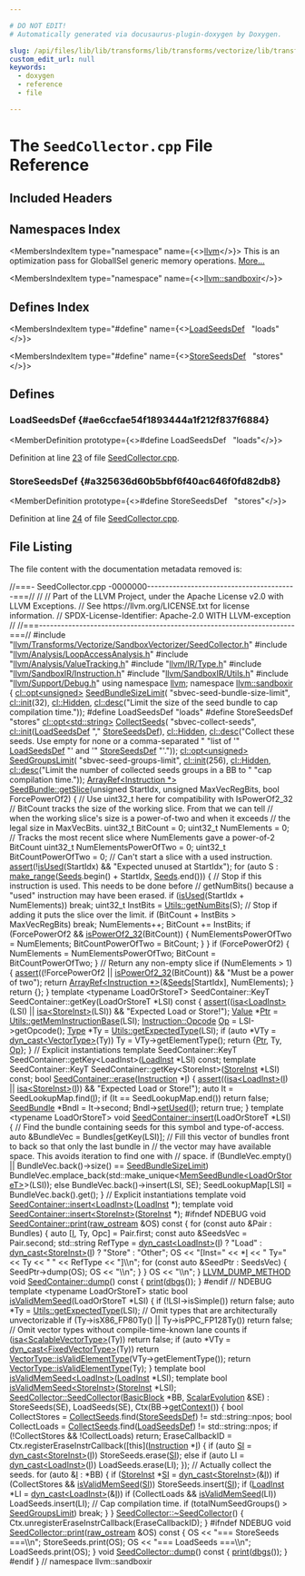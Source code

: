 ```yaml
---

# DO NOT EDIT!
# Automatically generated via docusaurus-plugin-doxygen by Doxygen.

slug: /api/files/lib/lib/transforms/lib/transforms/vectorize/lib/transforms/vectorize/sandboxvectorizer/seedcollector-cpp
custom_edit_url: null
keywords:
  - doxygen
  - reference
  - file

---
```





# The `SeedCollector.cpp` File Reference

<DoxygenPage pluginConfig={pluginConfig}>



## Included Headers

<IncludesList>
<IncludesListItem
  filePath="llvm/Transforms/Vectorize/SandboxVectorizer/SeedCollector.h"
  permalink="/docs/api/files/include/include/llvm/include/llvm/transforms/include/llvm/transforms/vectorize/include/llvm/transforms/vectorize/sandboxvectorizer/seedcollector-h"
  isLocal="true" />
<IncludesListItem
  filePath="llvm/Analysis/LoopAccessAnalysis.h"
  permalink="/docs/api/files/include/include/llvm/include/llvm/analysis/loopaccessanalysis-h"
  isLocal="true" />
<IncludesListItem
  filePath="llvm/Analysis/ValueTracking.h"
  permalink="/docs/api/files/include/include/llvm/include/llvm/analysis/valuetracking-h"
  isLocal="true" />
<IncludesListItem
  filePath="llvm/IR/Type.h"
  permalink="/docs/api/files/include/include/llvm/include/llvm/ir/type-h"
  isLocal="true" />
<IncludesListItem
  filePath="llvm/SandboxIR/Instruction.h"
  permalink="/docs/api/files/include/include/llvm/include/llvm/sandboxir/instruction-h"
  isLocal="true" />
<IncludesListItem
  filePath="llvm/SandboxIR/Utils.h"
  permalink="/docs/api/files/include/include/llvm/include/llvm/sandboxir/utils-h"
  isLocal="true" />
<IncludesListItem
  filePath="llvm/Support/Debug.h"
  permalink="/docs/api/files/include/include/llvm/include/llvm/support/debug-h"
  isLocal="true" />
</IncludesList>

## Namespaces Index

<MembersIndex>

<MembersIndexItem
  type="namespace"
  name={<><a href="/docs/api/namespaces/llvm">llvm</a></>}>
This is an optimization pass for GlobalISel generic memory operations. <a href="/docs/api/namespaces/llvm/#details">More...</a>
</MembersIndexItem>

<MembersIndexItem
  type="namespace"
  name={<><a href="/docs/api/namespaces/llvm/sandboxir">llvm::sandboxir</a></>}>
</MembersIndexItem>

</MembersIndex>

## Defines Index

<MembersIndex>

<MembersIndexItem
  type="#define"
  name={<><a href="#ae6ccfae54f1893444a1f212f837f6884">LoadSeedsDef</a>&nbsp;&nbsp;&nbsp;&quot;loads&quot;</>}>
</MembersIndexItem>

<MembersIndexItem
  type="#define"
  name={<><a href="#a325636d60b5bbf6f40ac646f0fd82db8">StoreSeedsDef</a>&nbsp;&nbsp;&nbsp;&quot;stores&quot;</>}>
</MembersIndexItem>

</MembersIndex>


<SectionDefinition>

## Defines

### LoadSeedsDef {#ae6ccfae54f1893444a1f212f837f6884}

<MemberDefinition
  prototype={<>#define LoadSeedsDef&nbsp;&nbsp;&nbsp;&quot;loads&quot;</>}>

Definition at line <a href="#l00023">23</a> of file <a href="/docs/api/files/lib/lib/transforms/lib/transforms/vectorize/lib/transforms/vectorize/sandboxvectorizer/seedcollector-cpp">SeedCollector.cpp</a>.
</MemberDefinition>

### StoreSeedsDef {#a325636d60b5bbf6f40ac646f0fd82db8}

<MemberDefinition
  prototype={<>#define StoreSeedsDef&nbsp;&nbsp;&nbsp;&quot;stores&quot;</>}>

Definition at line <a href="#l00024">24</a> of file <a href="/docs/api/files/lib/lib/transforms/lib/transforms/vectorize/lib/transforms/vectorize/sandboxvectorizer/seedcollector-cpp">SeedCollector.cpp</a>.
</MemberDefinition>

</SectionDefinition>

## File Listing

The file content with the documentation metadata removed is:

<ProgramListing>

<Link id="l00001" /><CodeLine lineNumber="1"><span class="doxyHighlightComment">//===- SeedCollector.cpp  -0000000-----------------------------------------===//</span></CodeLine>
<Link id="l00002" /><CodeLine lineNumber="2"><span class="doxyHighlightComment">//</span></CodeLine>
<Link id="l00003" /><CodeLine lineNumber="3"><span class="doxyHighlightComment">// Part of the LLVM Project, under the Apache License v2.0 with LLVM Exceptions.</span></CodeLine>
<Link id="l00004" /><CodeLine lineNumber="4"><span class="doxyHighlightComment">// See https://llvm.org/LICENSE.txt for license information.</span></CodeLine>
<Link id="l00005" /><CodeLine lineNumber="5"><span class="doxyHighlightComment">// SPDX-License-Identifier: Apache-2.0 WITH LLVM-exception</span></CodeLine>
<Link id="l00006" /><CodeLine lineNumber="6"><span class="doxyHighlightComment">//</span></CodeLine>
<Link id="l00007" /><CodeLine lineNumber="7"><span class="doxyHighlightComment">//===----------------------------------------------------------------------===//</span></CodeLine>
<Link id="l00008" /><CodeLine lineNumber="8"></CodeLine>
<Link id="l00009" /><CodeLine lineNumber="9"><span class="doxyHighlightPreprocessor">#include &quot;<a href="/docs/api/files/include/include/llvm/include/llvm/transforms/include/llvm/transforms/vectorize/include/llvm/transforms/vectorize/sandboxvectorizer/seedcollector-h">llvm/Transforms/Vectorize/SandboxVectorizer/SeedCollector.h</a>&quot;</span></CodeLine>
<Link id="l00010" /><CodeLine lineNumber="10"><span class="doxyHighlightPreprocessor">#include &quot;<a href="/docs/api/files/include/include/llvm/include/llvm/analysis/loopaccessanalysis-h">llvm/Analysis/LoopAccessAnalysis.h</a>&quot;</span></CodeLine>
<Link id="l00011" /><CodeLine lineNumber="11"><span class="doxyHighlightPreprocessor">#include &quot;<a href="/docs/api/files/include/include/llvm/include/llvm/analysis/valuetracking-h">llvm/Analysis/ValueTracking.h</a>&quot;</span></CodeLine>
<Link id="l00012" /><CodeLine lineNumber="12"><span class="doxyHighlightPreprocessor">#include &quot;<a href="/docs/api/files/include/include/llvm/include/llvm/ir/type-h">llvm/IR/Type.h</a>&quot;</span></CodeLine>
<Link id="l00013" /><CodeLine lineNumber="13"><span class="doxyHighlightPreprocessor">#include &quot;<a href="/docs/api/files/include/include/llvm/include/llvm/sandboxir/instruction-h">llvm/SandboxIR/Instruction.h</a>&quot;</span></CodeLine>
<Link id="l00014" /><CodeLine lineNumber="14"><span class="doxyHighlightPreprocessor">#include &quot;<a href="/docs/api/files/include/include/llvm/include/llvm/sandboxir/utils-h">llvm/SandboxIR/Utils.h</a>&quot;</span></CodeLine>
<Link id="l00015" /><CodeLine lineNumber="15"><span class="doxyHighlightPreprocessor">#include &quot;<a href="/docs/api/files/include/include/llvm/include/llvm/support/debug-h">llvm/Support/Debug.h</a>&quot;</span></CodeLine>
<Link id="l00016" /><CodeLine lineNumber="16"></CodeLine>
<Link id="l00017" /><CodeLine lineNumber="17"><span class="doxyHighlightKeyword">using namespace </span><span class="doxyHighlight"><a href="/docs/api/namespaces/llvm">llvm</a>;</span></CodeLine>
<Link id="l00018" /><CodeLine lineNumber="18"><span class="doxyHighlightKeyword">namespace </span><span class="doxyHighlight"><a href="/docs/api/namespaces/llvm/sandboxir">llvm::sandboxir</a> &#123;</span></CodeLine>
<Link id="l00019" /><CodeLine lineNumber="19"></CodeLine>
<Link id="l00020" /><CodeLine lineNumber="20" lineLink="/docs/api/namespaces/llvm/sandboxir/#ac23be7d931bfabab475eada0768de9ab"><span class="doxyHighlight"><a href="/docs/api/classes/llvm/cl/opt">cl::opt&lt;unsigned&gt;</a> <a href="/docs/api/namespaces/llvm/sandboxir/#ac23be7d931bfabab475eada0768de9ab">SeedBundleSizeLimit</a>(</span></CodeLine>
<Link id="l00021" /><CodeLine lineNumber="21"><span class="doxyHighlight">    </span><span class="doxyHighlightStringLiteral">&quot;sbvec-seed-bundle-size-limit&quot;</span><span class="doxyHighlight">, <a href="/docs/api/namespaces/llvm/cl/#ac12e6a8f3a1b511f0dee2ed6de0ae806">cl::init</a>(32), <a href="/docs/api/namespaces/llvm/cl/#a68075925a54790e71ca790e1d4f21a40a263ac008d8d31f13ce460395fc4cf7e6">cl::Hidden</a>,</span></CodeLine>
<Link id="l00022" /><CodeLine lineNumber="22"><span class="doxyHighlight">    <a href="/docs/api/structs/llvm/cl/desc">cl::desc</a>(</span><span class="doxyHighlightStringLiteral">&quot;Limit the size of the seed bundle to cap compilation time.&quot;</span><span class="doxyHighlight">));</span></CodeLine>
<Link id="l00023" /><CodeLine lineNumber="23" lineLink="#ae6ccfae54f1893444a1f212f837f6884"><span class="doxyHighlightPreprocessor">#define LoadSeedsDef &quot;loads&quot;</span></CodeLine>
<Link id="l00024" /><CodeLine lineNumber="24" lineLink="#a325636d60b5bbf6f40ac646f0fd82db8"><span class="doxyHighlightPreprocessor">#define StoreSeedsDef &quot;stores&quot;</span></CodeLine>
<Link id="l00025" /><CodeLine lineNumber="25" lineLink="/docs/api/namespaces/llvm/sandboxir/#af1b11c35cb962ef32e3423fe567b4495"><span class="doxyHighlight"><a href="/docs/api/classes/llvm/cl/opt">cl::opt&lt;std::string&gt;</a> <a href="/docs/api/namespaces/llvm/sandboxir/#af1b11c35cb962ef32e3423fe567b4495">CollectSeeds</a>(</span></CodeLine>
<Link id="l00026" /><CodeLine lineNumber="26"><span class="doxyHighlight">    </span><span class="doxyHighlightStringLiteral">&quot;sbvec-collect-seeds&quot;</span><span class="doxyHighlight">, <a href="/docs/api/namespaces/llvm/cl/#ac12e6a8f3a1b511f0dee2ed6de0ae806">cl::init</a>(<a href="#ae6ccfae54f1893444a1f212f837f6884">LoadSeedsDef</a> </span><span class="doxyHighlightStringLiteral">&quot;,&quot;</span><span class="doxyHighlight"> <a href="#a325636d60b5bbf6f40ac646f0fd82db8">StoreSeedsDef</a>), <a href="/docs/api/namespaces/llvm/cl/#a68075925a54790e71ca790e1d4f21a40a263ac008d8d31f13ce460395fc4cf7e6">cl::Hidden</a>,</span></CodeLine>
<Link id="l00027" /><CodeLine lineNumber="27"><span class="doxyHighlight">    <a href="/docs/api/structs/llvm/cl/desc">cl::desc</a>(</span><span class="doxyHighlightStringLiteral">&quot;Collect these seeds. Use empty for none or a comma-separated &quot;</span></CodeLine>
<Link id="l00028" /><CodeLine lineNumber="28"><span class="doxyHighlight">             </span><span class="doxyHighlightStringLiteral">&quot;list of &#39;&quot;</span><span class="doxyHighlight"> <a href="#ae6ccfae54f1893444a1f212f837f6884">LoadSeedsDef</a> </span><span class="doxyHighlightStringLiteral">&quot;&#39; and &#39;&quot;</span><span class="doxyHighlight"> <a href="#a325636d60b5bbf6f40ac646f0fd82db8">StoreSeedsDef</a> </span><span class="doxyHighlightStringLiteral">&quot;&#39;.&quot;</span><span class="doxyHighlight">));</span></CodeLine>
<Link id="l00029" /><CodeLine lineNumber="29" lineLink="/docs/api/namespaces/llvm/sandboxir/#a89201844d1c5cc37bbab4c1179f18b9e"><span class="doxyHighlight"><a href="/docs/api/classes/llvm/cl/opt">cl::opt&lt;unsigned&gt;</a> <a href="/docs/api/namespaces/llvm/sandboxir/#a89201844d1c5cc37bbab4c1179f18b9e">SeedGroupsLimit</a>(</span></CodeLine>
<Link id="l00030" /><CodeLine lineNumber="30"><span class="doxyHighlight">    </span><span class="doxyHighlightStringLiteral">&quot;sbvec-seed-groups-limit&quot;</span><span class="doxyHighlight">, <a href="/docs/api/namespaces/llvm/cl/#ac12e6a8f3a1b511f0dee2ed6de0ae806">cl::init</a>(256), <a href="/docs/api/namespaces/llvm/cl/#a68075925a54790e71ca790e1d4f21a40a263ac008d8d31f13ce460395fc4cf7e6">cl::Hidden</a>,</span></CodeLine>
<Link id="l00031" /><CodeLine lineNumber="31"><span class="doxyHighlight">    <a href="/docs/api/structs/llvm/cl/desc">cl::desc</a>(</span><span class="doxyHighlightStringLiteral">&quot;Limit the number of collected seeds groups in a BB to &quot;</span></CodeLine>
<Link id="l00032" /><CodeLine lineNumber="32"><span class="doxyHighlight">             </span><span class="doxyHighlightStringLiteral">&quot;cap compilation time.&quot;</span><span class="doxyHighlight">));</span></CodeLine>
<Link id="l00033" /><CodeLine lineNumber="33"></CodeLine>
<Link id="l00034" /><CodeLine lineNumber="34" lineLink="/docs/api/classes/llvm/sandboxir/seedbundle/#a75a54304c99ee264027c946c229d2ab6"><span class="doxyHighlight"><a href="/docs/api/classes/llvm/arrayref">ArrayRef&lt;Instruction &#42;&gt;</a> <a href="/docs/api/classes/llvm/sandboxir/seedbundle/#a75a54304c99ee264027c946c229d2ab6">SeedBundle::getSlice</a>(</span><span class="doxyHighlightKeywordType">unsigned</span><span class="doxyHighlight"> StartIdx,</span></CodeLine>
<Link id="l00035" /><CodeLine lineNumber="35"><span class="doxyHighlight">                                             </span><span class="doxyHighlightKeywordType">unsigned</span><span class="doxyHighlight"> MaxVecRegBits,</span></CodeLine>
<Link id="l00036" /><CodeLine lineNumber="36"><span class="doxyHighlight">                                             </span><span class="doxyHighlightKeywordType">bool</span><span class="doxyHighlight"> ForcePowerOf2) &#123;</span></CodeLine>
<Link id="l00037" /><CodeLine lineNumber="37"><span class="doxyHighlight">  </span><span class="doxyHighlightComment">// Use uint32&#95;t here for compatibility with IsPowerOf2&#95;32</span></CodeLine>
<Link id="l00038" /><CodeLine lineNumber="38"></CodeLine>
<Link id="l00039" /><CodeLine lineNumber="39"><span class="doxyHighlight">  </span><span class="doxyHighlightComment">// BitCount tracks the size of the working slice. From that we can tell</span></CodeLine>
<Link id="l00040" /><CodeLine lineNumber="40"><span class="doxyHighlight">  </span><span class="doxyHighlightComment">// when the working slice&#39;s size is a power-of-two and when it exceeds</span></CodeLine>
<Link id="l00041" /><CodeLine lineNumber="41"><span class="doxyHighlight">  </span><span class="doxyHighlightComment">// the legal size in MaxVecBits.</span></CodeLine>
<Link id="l00042" /><CodeLine lineNumber="42"><span class="doxyHighlight">  uint32&#95;t BitCount = 0;</span></CodeLine>
<Link id="l00043" /><CodeLine lineNumber="43"><span class="doxyHighlight">  uint32&#95;t NumElements = 0;</span></CodeLine>
<Link id="l00044" /><CodeLine lineNumber="44"><span class="doxyHighlight">  </span><span class="doxyHighlightComment">// Tracks the most recent slice where NumElements gave a power-of-2 BitCount</span></CodeLine>
<Link id="l00045" /><CodeLine lineNumber="45"><span class="doxyHighlight">  uint32&#95;t NumElementsPowerOfTwo = 0;</span></CodeLine>
<Link id="l00046" /><CodeLine lineNumber="46"><span class="doxyHighlight">  uint32&#95;t BitCountPowerOfTwo = 0;</span></CodeLine>
<Link id="l00047" /><CodeLine lineNumber="47"><span class="doxyHighlight">  </span><span class="doxyHighlightComment">// Can&#39;t start a slice with a used instruction.</span></CodeLine>
<Link id="l00048" /><CodeLine lineNumber="48"><span class="doxyHighlight">  <a href="/docs/api/files/lib/lib/target/lib/target/amdgpu/silowercontrolflow-cpp/#a4868c5d81c5ccc98c47aeab6244346a0">assert</a>(!<a href="/docs/api/classes/llvm/sandboxir/seedbundle/#a2fb177e5ac1738fdc4dd1dfc2bf619b2">isUsed</a>(StartIdx) &amp;&amp; </span><span class="doxyHighlightStringLiteral">&quot;Expected unused at StartIdx&quot;</span><span class="doxyHighlight">);</span></CodeLine>
<Link id="l00049" /><CodeLine lineNumber="49"><span class="doxyHighlight">  </span><span class="doxyHighlightKeywordFlow">for</span><span class="doxyHighlight"> (</span><span class="doxyHighlightKeyword">auto</span><span class="doxyHighlight"> S : <a href="/docs/api/namespaces/llvm/#a341215803e83773a3e97860dc291f121">make&#95;range</a>(<a href="/docs/api/classes/llvm/sandboxir/seedbundle/#a5df5d71163f4407f8d995939b4c5993a">Seeds</a>.begin() + StartIdx, <a href="/docs/api/classes/llvm/sandboxir/seedbundle/#a5df5d71163f4407f8d995939b4c5993a">Seeds</a>.end())) &#123;</span></CodeLine>
<Link id="l00050" /><CodeLine lineNumber="50"><span class="doxyHighlight">    </span><span class="doxyHighlightComment">// Stop if this instruction is used. This needs to be done before</span></CodeLine>
<Link id="l00051" /><CodeLine lineNumber="51"><span class="doxyHighlight">    </span><span class="doxyHighlightComment">// getNumBits() because a &quot;used&quot; instruction may have been erased.</span></CodeLine>
<Link id="l00052" /><CodeLine lineNumber="52"><span class="doxyHighlight">    </span><span class="doxyHighlightKeywordFlow">if</span><span class="doxyHighlight"> (<a href="/docs/api/classes/llvm/sandboxir/seedbundle/#a2fb177e5ac1738fdc4dd1dfc2bf619b2">isUsed</a>(StartIdx + NumElements))</span></CodeLine>
<Link id="l00053" /><CodeLine lineNumber="53"><span class="doxyHighlight">      </span><span class="doxyHighlightKeywordFlow">break</span><span class="doxyHighlight">;</span></CodeLine>
<Link id="l00054" /><CodeLine lineNumber="54"><span class="doxyHighlight">    uint32&#95;t InstBits = <a href="/docs/api/classes/llvm/sandboxir/utils/#a880037a6ce1e268642581425f4f44c5f">Utils::getNumBits</a>(S);</span></CodeLine>
<Link id="l00055" /><CodeLine lineNumber="55"><span class="doxyHighlight">    </span><span class="doxyHighlightComment">// Stop if adding it puts the slice over the limit.</span></CodeLine>
<Link id="l00056" /><CodeLine lineNumber="56"><span class="doxyHighlight">    </span><span class="doxyHighlightKeywordFlow">if</span><span class="doxyHighlight"> (BitCount + InstBits &gt; MaxVecRegBits)</span></CodeLine>
<Link id="l00057" /><CodeLine lineNumber="57"><span class="doxyHighlight">      </span><span class="doxyHighlightKeywordFlow">break</span><span class="doxyHighlight">;</span></CodeLine>
<Link id="l00058" /><CodeLine lineNumber="58"><span class="doxyHighlight">    NumElements++;</span></CodeLine>
<Link id="l00059" /><CodeLine lineNumber="59"><span class="doxyHighlight">    BitCount += InstBits;</span></CodeLine>
<Link id="l00060" /><CodeLine lineNumber="60"><span class="doxyHighlight">    </span><span class="doxyHighlightKeywordFlow">if</span><span class="doxyHighlight"> (ForcePowerOf2 &amp;&amp; <a href="/docs/api/namespaces/llvm/#a6dec2b5d3e04b47adf4d918d678e81c9">isPowerOf2&#95;32</a>(BitCount)) &#123;</span></CodeLine>
<Link id="l00061" /><CodeLine lineNumber="61"><span class="doxyHighlight">      NumElementsPowerOfTwo = NumElements;</span></CodeLine>
<Link id="l00062" /><CodeLine lineNumber="62"><span class="doxyHighlight">      BitCountPowerOfTwo = BitCount;</span></CodeLine>
<Link id="l00063" /><CodeLine lineNumber="63"><span class="doxyHighlight">    &#125;</span></CodeLine>
<Link id="l00064" /><CodeLine lineNumber="64"><span class="doxyHighlight">  &#125;</span></CodeLine>
<Link id="l00065" /><CodeLine lineNumber="65"><span class="doxyHighlight">  </span><span class="doxyHighlightKeywordFlow">if</span><span class="doxyHighlight"> (ForcePowerOf2) &#123;</span></CodeLine>
<Link id="l00066" /><CodeLine lineNumber="66"><span class="doxyHighlight">    NumElements = NumElementsPowerOfTwo;</span></CodeLine>
<Link id="l00067" /><CodeLine lineNumber="67"><span class="doxyHighlight">    BitCount = BitCountPowerOfTwo;</span></CodeLine>
<Link id="l00068" /><CodeLine lineNumber="68"><span class="doxyHighlight">  &#125;</span></CodeLine>
<Link id="l00069" /><CodeLine lineNumber="69"></CodeLine>
<Link id="l00070" /><CodeLine lineNumber="70"><span class="doxyHighlight">  </span><span class="doxyHighlightComment">// Return any non-empty slice</span></CodeLine>
<Link id="l00071" /><CodeLine lineNumber="71"><span class="doxyHighlight">  </span><span class="doxyHighlightKeywordFlow">if</span><span class="doxyHighlight"> (NumElements &gt; 1) &#123;</span></CodeLine>
<Link id="l00072" /><CodeLine lineNumber="72"><span class="doxyHighlight">    <a href="/docs/api/files/lib/lib/target/lib/target/amdgpu/silowercontrolflow-cpp/#a4868c5d81c5ccc98c47aeab6244346a0">assert</a>((!ForcePowerOf2 || <a href="/docs/api/namespaces/llvm/#a6dec2b5d3e04b47adf4d918d678e81c9">isPowerOf2&#95;32</a>(BitCount)) &amp;&amp;</span></CodeLine>
<Link id="l00073" /><CodeLine lineNumber="73"><span class="doxyHighlight">           </span><span class="doxyHighlightStringLiteral">&quot;Must be a power of two&quot;</span><span class="doxyHighlight">);</span></CodeLine>
<Link id="l00074" /><CodeLine lineNumber="74"><span class="doxyHighlight">    </span><span class="doxyHighlightKeywordFlow">return</span><span class="doxyHighlight"> <a href="/docs/api/classes/llvm/arrayref">ArrayRef&lt;Instruction &#42;&gt;</a>(&amp;<a href="/docs/api/classes/llvm/sandboxir/seedbundle/#a5df5d71163f4407f8d995939b4c5993a">Seeds</a>&#91;StartIdx&#93;, NumElements);</span></CodeLine>
<Link id="l00075" /><CodeLine lineNumber="75"><span class="doxyHighlight">  &#125;</span></CodeLine>
<Link id="l00076" /><CodeLine lineNumber="76"><span class="doxyHighlight">  </span><span class="doxyHighlightKeywordFlow">return</span><span class="doxyHighlight"> &#123;&#125;;</span></CodeLine>
<Link id="l00077" /><CodeLine lineNumber="77"><span class="doxyHighlight">&#125;</span></CodeLine>
<Link id="l00078" /><CodeLine lineNumber="78"></CodeLine>
<Link id="l00079" /><CodeLine lineNumber="79"><span class="doxyHighlightKeyword">template</span><span class="doxyHighlight"> &lt;</span><span class="doxyHighlightKeyword">typename</span><span class="doxyHighlight"> LoadOrStoreT&gt;</span></CodeLine>
<Link id="l00080" /><CodeLine lineNumber="80"><span class="doxyHighlight">SeedContainer::KeyT SeedContainer::getKey(LoadOrStoreT &#42;LSI)</span><span class="doxyHighlightKeyword"> const </span><span class="doxyHighlight">&#123;</span></CodeLine>
<Link id="l00081" /><CodeLine lineNumber="81"><span class="doxyHighlight">  <a href="/docs/api/files/lib/lib/target/lib/target/amdgpu/silowercontrolflow-cpp/#a4868c5d81c5ccc98c47aeab6244346a0">assert</a>((<a href="/docs/api/namespaces/llvm/#a92ca992e52dddc420f4b069cae06dfbe">isa&lt;LoadInst&gt;</a>(LSI) || <a href="/docs/api/namespaces/llvm/#a92ca992e52dddc420f4b069cae06dfbe">isa&lt;StoreInst&gt;</a>(LSI)) &amp;&amp;</span></CodeLine>
<Link id="l00082" /><CodeLine lineNumber="82"><span class="doxyHighlight">         </span><span class="doxyHighlightStringLiteral">&quot;Expected Load or Store!&quot;</span><span class="doxyHighlight">);</span></CodeLine>
<Link id="l00083" /><CodeLine lineNumber="83"><span class="doxyHighlight">  <a href="/docs/api/classes/llvm/sandboxir/value">Value</a> &#42;<a href="/docs/api/files/lib/lib/analysis/targetlibraryinfo-cpp/#aca185e6d0e9f423dbb24440206454872a11dbf501abf829b3ab7049c2d3a8a053">Ptr</a> = <a href="/docs/api/classes/llvm/sandboxir/utils/#ab0185a31c3cb2e873b3cf08093d18537">Utils::getMemInstructionBase</a>(LSI);</span></CodeLine>
<Link id="l00084" /><CodeLine lineNumber="84"><span class="doxyHighlight">  <a href="/docs/api/classes/llvm/sandboxir/instruction/#a4aff4a9ea3e30199d52d1d7d87321011">Instruction::Opcode</a> <a href="/docs/api/namespaces/llvm/#ab471937b9a227e70c7fe8bd9604014d6">Op</a> = LSI-&gt;getOpcode();</span></CodeLine>
<Link id="l00085" /><CodeLine lineNumber="85"><span class="doxyHighlight">  <a href="/docs/api/classes/llvm/sandboxir/type">Type</a> &#42;Ty = <a href="/docs/api/classes/llvm/sandboxir/utils/#a94ed4ff75262c5c7bf6107a1cb09d583">Utils::getExpectedType</a>(LSI);</span></CodeLine>
<Link id="l00086" /><CodeLine lineNumber="86"><span class="doxyHighlight">  </span><span class="doxyHighlightKeywordFlow">if</span><span class="doxyHighlight"> (</span><span class="doxyHighlightKeyword">auto</span><span class="doxyHighlight"> &#42;VTy = <a href="/docs/api/namespaces/llvm/#a22eeee01734061ac1b31ccd994c49eef">dyn&#95;cast&lt;VectorType&gt;</a>(Ty))</span></CodeLine>
<Link id="l00087" /><CodeLine lineNumber="87"><span class="doxyHighlight">    Ty = VTy-&gt;getElementType();</span></CodeLine>
<Link id="l00088" /><CodeLine lineNumber="88"><span class="doxyHighlight">  </span><span class="doxyHighlightKeywordFlow">return</span><span class="doxyHighlight"> &#123;<a href="/docs/api/files/lib/lib/analysis/targetlibraryinfo-cpp/#aca185e6d0e9f423dbb24440206454872a11dbf501abf829b3ab7049c2d3a8a053">Ptr</a>, Ty, <a href="/docs/api/namespaces/llvm/#ab471937b9a227e70c7fe8bd9604014d6">Op</a>&#125;;</span></CodeLine>
<Link id="l00089" /><CodeLine lineNumber="89"><span class="doxyHighlight">&#125;</span></CodeLine>
<Link id="l00090" /><CodeLine lineNumber="90"></CodeLine>
<Link id="l00091" /><CodeLine lineNumber="91"><span class="doxyHighlightComment">// Explicit instantiations</span></CodeLine>
<Link id="l00092" /><CodeLine lineNumber="92"><span class="doxyHighlightKeyword">template</span><span class="doxyHighlight"> SeedContainer::KeyT</span></CodeLine>
<Link id="l00093" /><CodeLine lineNumber="93"><span class="doxyHighlight">SeedContainer::getKey&lt;LoadInst&gt;(<a href="/docs/api/classes/llvm/loadinst">LoadInst</a> &#42;LSI) </span><span class="doxyHighlightKeyword">const</span><span class="doxyHighlight">;</span></CodeLine>
<Link id="l00094" /><CodeLine lineNumber="94"><span class="doxyHighlightKeyword">template</span><span class="doxyHighlight"> SeedContainer::KeyT</span></CodeLine>
<Link id="l00095" /><CodeLine lineNumber="95"><span class="doxyHighlight">SeedContainer::getKey&lt;StoreInst&gt;(<a href="/docs/api/classes/llvm/storeinst">StoreInst</a> &#42;LSI) </span><span class="doxyHighlightKeyword">const</span><span class="doxyHighlight">;</span></CodeLine>
<Link id="l00096" /><CodeLine lineNumber="96"></CodeLine>
<Link id="l00097" /><CodeLine lineNumber="97" lineLink="/docs/api/classes/llvm/sandboxir/seedcontainer/#af9677e9c84bd51005de775c187f17c3c"><span class="doxyHighlightKeywordType">bool</span><span class="doxyHighlight"> <a href="/docs/api/classes/llvm/sandboxir/seedcontainer/#af9677e9c84bd51005de775c187f17c3c">SeedContainer::erase</a>(<a href="/docs/api/classes/llvm/sandboxir/instruction">Instruction</a> &#42;<a href="/docs/api/files/lib/lib/support/md5-cpp/#ac0eafdc9ee161b71e7af98af736952fd">I</a>) &#123;</span></CodeLine>
<Link id="l00098" /><CodeLine lineNumber="98"><span class="doxyHighlight">  <a href="/docs/api/files/lib/lib/target/lib/target/amdgpu/silowercontrolflow-cpp/#a4868c5d81c5ccc98c47aeab6244346a0">assert</a>((<a href="/docs/api/namespaces/llvm/#a92ca992e52dddc420f4b069cae06dfbe">isa&lt;LoadInst&gt;</a>(<a href="/docs/api/files/lib/lib/support/md5-cpp/#ac0eafdc9ee161b71e7af98af736952fd">I</a>) || <a href="/docs/api/namespaces/llvm/#a92ca992e52dddc420f4b069cae06dfbe">isa&lt;StoreInst&gt;</a>(<a href="/docs/api/files/lib/lib/support/md5-cpp/#ac0eafdc9ee161b71e7af98af736952fd">I</a>)) &amp;&amp; </span><span class="doxyHighlightStringLiteral">&quot;Expected Load or Store!&quot;</span><span class="doxyHighlight">);</span></CodeLine>
<Link id="l00099" /><CodeLine lineNumber="99"><span class="doxyHighlight">  </span><span class="doxyHighlightKeyword">auto</span><span class="doxyHighlight"> It = SeedLookupMap.find(<a href="/docs/api/files/lib/lib/support/md5-cpp/#ac0eafdc9ee161b71e7af98af736952fd">I</a>);</span></CodeLine>
<Link id="l00100" /><CodeLine lineNumber="100"><span class="doxyHighlight">  </span><span class="doxyHighlightKeywordFlow">if</span><span class="doxyHighlight"> (It == SeedLookupMap.end())</span></CodeLine>
<Link id="l00101" /><CodeLine lineNumber="101"><span class="doxyHighlight">    </span><span class="doxyHighlightKeywordFlow">return</span><span class="doxyHighlight"> </span><span class="doxyHighlightKeyword">false</span><span class="doxyHighlight">;</span></CodeLine>
<Link id="l00102" /><CodeLine lineNumber="102"><span class="doxyHighlight">  <a href="/docs/api/classes/llvm/sandboxir/seedbundle">SeedBundle</a> &#42;Bndl = It-&gt;second;</span></CodeLine>
<Link id="l00103" /><CodeLine lineNumber="103"><span class="doxyHighlight">  Bndl-&gt;<a href="/docs/api/classes/llvm/sandboxir/seedbundle/#a9823456565f3d5c54902857ef08eb379">setUsed</a>(<a href="/docs/api/files/lib/lib/support/md5-cpp/#ac0eafdc9ee161b71e7af98af736952fd">I</a>);</span></CodeLine>
<Link id="l00104" /><CodeLine lineNumber="104"><span class="doxyHighlight">  </span><span class="doxyHighlightKeywordFlow">return</span><span class="doxyHighlight"> </span><span class="doxyHighlightKeyword">true</span><span class="doxyHighlight">;</span></CodeLine>
<Link id="l00105" /><CodeLine lineNumber="105"><span class="doxyHighlight">&#125;</span></CodeLine>
<Link id="l00106" /><CodeLine lineNumber="106"></CodeLine>
<Link id="l00107" /><CodeLine lineNumber="107" lineLink="/docs/api/classes/llvm/sandboxir/seedcontainer/#a0fd98b81b936d0728f877a1ed091a536"><span class="doxyHighlightKeyword">template</span><span class="doxyHighlight"> &lt;</span><span class="doxyHighlightKeyword">typename</span><span class="doxyHighlight"> LoadOrStoreT&gt; </span><span class="doxyHighlightKeywordType">void</span><span class="doxyHighlight"> <a href="/docs/api/classes/llvm/sandboxir/seedcontainer/#a0fd98b81b936d0728f877a1ed091a536">SeedContainer::insert</a>(LoadOrStoreT &#42;LSI) &#123;</span></CodeLine>
<Link id="l00108" /><CodeLine lineNumber="108"><span class="doxyHighlight">  </span><span class="doxyHighlightComment">// Find the bundle containing seeds for this symbol and type-of-access.</span></CodeLine>
<Link id="l00109" /><CodeLine lineNumber="109"><span class="doxyHighlight">  </span><span class="doxyHighlightKeyword">auto</span><span class="doxyHighlight"> &amp;BundleVec = Bundles&#91;getKey(LSI)&#93;;</span></CodeLine>
<Link id="l00110" /><CodeLine lineNumber="110"><span class="doxyHighlight">  </span><span class="doxyHighlightComment">// Fill this vector of bundles front to back so that only the last bundle in</span></CodeLine>
<Link id="l00111" /><CodeLine lineNumber="111"><span class="doxyHighlight">  </span><span class="doxyHighlightComment">// the vector may have available space. This avoids iteration to find one with</span></CodeLine>
<Link id="l00112" /><CodeLine lineNumber="112"><span class="doxyHighlight">  </span><span class="doxyHighlightComment">// space.</span></CodeLine>
<Link id="l00113" /><CodeLine lineNumber="113"><span class="doxyHighlight">  </span><span class="doxyHighlightKeywordFlow">if</span><span class="doxyHighlight"> (BundleVec.empty() || BundleVec.back()-&gt;size() == <a href="/docs/api/namespaces/llvm/sandboxir/#ac23be7d931bfabab475eada0768de9ab">SeedBundleSizeLimit</a>)</span></CodeLine>
<Link id="l00114" /><CodeLine lineNumber="114"><span class="doxyHighlight">    BundleVec.emplace&#95;back(std::make&#95;unique&lt;<a href="/docs/api/classes/llvm/sandboxir/memseedbundle">MemSeedBundle&lt;LoadOrStoreT&gt;</a>&gt;(LSI));</span></CodeLine>
<Link id="l00115" /><CodeLine lineNumber="115"><span class="doxyHighlight">  </span><span class="doxyHighlightKeywordFlow">else</span></CodeLine>
<Link id="l00116" /><CodeLine lineNumber="116"><span class="doxyHighlight">    BundleVec.back()-&gt;insert(LSI, SE);</span></CodeLine>
<Link id="l00117" /><CodeLine lineNumber="117"></CodeLine>
<Link id="l00118" /><CodeLine lineNumber="118"><span class="doxyHighlight">  SeedLookupMap&#91;LSI&#93; = BundleVec.back().get();</span></CodeLine>
<Link id="l00119" /><CodeLine lineNumber="119"><span class="doxyHighlight">&#125;</span></CodeLine>
<Link id="l00120" /><CodeLine lineNumber="120"></CodeLine>
<Link id="l00121" /><CodeLine lineNumber="121"><span class="doxyHighlightComment">// Explicit instantiations</span></CodeLine>
<Link id="l00122" /><CodeLine lineNumber="122"><span class="doxyHighlightKeyword">template</span><span class="doxyHighlight"> </span><span class="doxyHighlightKeywordType">void</span><span class="doxyHighlight"> <a href="/docs/api/classes/llvm/sandboxir/seedcontainer/#a0fd98b81b936d0728f877a1ed091a536">SeedContainer::insert&lt;LoadInst&gt;</a>(<a href="/docs/api/classes/llvm/sandboxir/loadinst">LoadInst</a> &#42;);</span></CodeLine>
<Link id="l00123" /><CodeLine lineNumber="123"><span class="doxyHighlightKeyword">template</span><span class="doxyHighlight"> </span><span class="doxyHighlightKeywordType">void</span><span class="doxyHighlight"> <a href="/docs/api/classes/llvm/sandboxir/seedcontainer/#a0fd98b81b936d0728f877a1ed091a536">SeedContainer::insert&lt;StoreInst&gt;</a>(<a href="/docs/api/classes/llvm/sandboxir/storeinst">StoreInst</a> &#42;);</span></CodeLine>
<Link id="l00124" /><CodeLine lineNumber="124"></CodeLine>
<Link id="l00125" /><CodeLine lineNumber="125"><span class="doxyHighlightPreprocessor">#ifndef NDEBUG</span></CodeLine>
<Link id="l00126" /><CodeLine lineNumber="126" lineLink="/docs/api/classes/llvm/sandboxir/seedcontainer/#a00699075b33420604fcc1729fe3dfd77"><span class="doxyHighlightKeywordType">void</span><span class="doxyHighlight"> <a href="/docs/api/classes/llvm/sandboxir/seedcontainer/#a00699075b33420604fcc1729fe3dfd77">SeedContainer::print</a>(<a href="/docs/api/classes/llvm/raw-ostream">raw&#95;ostream</a> &amp;OS)</span><span class="doxyHighlightKeyword"> const </span><span class="doxyHighlight">&#123;</span></CodeLine>
<Link id="l00127" /><CodeLine lineNumber="127"><span class="doxyHighlight">  </span><span class="doxyHighlightKeywordFlow">for</span><span class="doxyHighlight"> (</span><span class="doxyHighlightKeyword">const</span><span class="doxyHighlight"> </span><span class="doxyHighlightKeyword">auto</span><span class="doxyHighlight"> &amp;Pair : Bundles) &#123;</span></CodeLine>
<Link id="l00128" /><CodeLine lineNumber="128"><span class="doxyHighlight">    </span><span class="doxyHighlightKeyword">auto</span><span class="doxyHighlight"> &#91;<a href="/docs/api/files/lib/lib/support/md5-cpp/#ac0eafdc9ee161b71e7af98af736952fd">I</a>, Ty, Opc&#93; = Pair.first;</span></CodeLine>
<Link id="l00129" /><CodeLine lineNumber="129"><span class="doxyHighlight">    </span><span class="doxyHighlightKeyword">const</span><span class="doxyHighlight"> </span><span class="doxyHighlightKeyword">auto</span><span class="doxyHighlight"> &amp;SeedsVec = Pair.second;</span></CodeLine>
<Link id="l00130" /><CodeLine lineNumber="130"><span class="doxyHighlight">    std::string RefType = <a href="/docs/api/namespaces/llvm/#a22eeee01734061ac1b31ccd994c49eef">dyn&#95;cast&lt;LoadInst&gt;</a>(<a href="/docs/api/files/lib/lib/support/md5-cpp/#ac0eafdc9ee161b71e7af98af736952fd">I</a>)    ? </span><span class="doxyHighlightStringLiteral">&quot;Load&quot;</span></CodeLine>
<Link id="l00131" /><CodeLine lineNumber="131"><span class="doxyHighlight">                          : <a href="/docs/api/namespaces/llvm/#a22eeee01734061ac1b31ccd994c49eef">dyn&#95;cast&lt;StoreInst&gt;</a>(<a href="/docs/api/files/lib/lib/support/md5-cpp/#ac0eafdc9ee161b71e7af98af736952fd">I</a>) ? </span><span class="doxyHighlightStringLiteral">&quot;Store&quot;</span></CodeLine>
<Link id="l00132" /><CodeLine lineNumber="132"><span class="doxyHighlight">                                                   : </span><span class="doxyHighlightStringLiteral">&quot;Other&quot;</span><span class="doxyHighlight">;</span></CodeLine>
<Link id="l00133" /><CodeLine lineNumber="133"><span class="doxyHighlight">    OS &lt;&lt; </span><span class="doxyHighlightStringLiteral">&quot;&#91;Inst=&quot;</span><span class="doxyHighlight"> &lt;&lt; &#42;<a href="/docs/api/files/lib/lib/support/md5-cpp/#ac0eafdc9ee161b71e7af98af736952fd">I</a> &lt;&lt; </span><span class="doxyHighlightStringLiteral">&quot; Ty=&quot;</span><span class="doxyHighlight"> &lt;&lt; Ty &lt;&lt; </span><span class="doxyHighlightStringLiteral">&quot; &quot;</span><span class="doxyHighlight"> &lt;&lt; RefType &lt;&lt; </span><span class="doxyHighlightStringLiteral">&quot;&#93;\\n&quot;</span><span class="doxyHighlight">;</span></CodeLine>
<Link id="l00134" /><CodeLine lineNumber="134"><span class="doxyHighlight">    </span><span class="doxyHighlightKeywordFlow">for</span><span class="doxyHighlight"> (</span><span class="doxyHighlightKeyword">const</span><span class="doxyHighlight"> </span><span class="doxyHighlightKeyword">auto</span><span class="doxyHighlight"> &amp;SeedPtr : SeedsVec) &#123;</span></CodeLine>
<Link id="l00135" /><CodeLine lineNumber="135"><span class="doxyHighlight">      SeedPtr-&gt;dump(OS);</span></CodeLine>
<Link id="l00136" /><CodeLine lineNumber="136"><span class="doxyHighlight">      OS &lt;&lt; </span><span class="doxyHighlightStringLiteral">&quot;\\n&quot;</span><span class="doxyHighlight">;</span></CodeLine>
<Link id="l00137" /><CodeLine lineNumber="137"><span class="doxyHighlight">    &#125;</span></CodeLine>
<Link id="l00138" /><CodeLine lineNumber="138"><span class="doxyHighlight">  &#125;</span></CodeLine>
<Link id="l00139" /><CodeLine lineNumber="139"><span class="doxyHighlight">  OS &lt;&lt; </span><span class="doxyHighlightStringLiteral">&quot;\\n&quot;</span><span class="doxyHighlight">;</span></CodeLine>
<Link id="l00140" /><CodeLine lineNumber="140"><span class="doxyHighlight">&#125;</span></CodeLine>
<Link id="l00141" /><CodeLine lineNumber="141"></CodeLine>
<Link id="l00142" /><CodeLine lineNumber="142" lineLink="/docs/api/classes/llvm/sandboxir/seedcontainer/#ad8a856ab638a4b031aec8bdfe9543736"><span class="doxyHighlight"><a href="/docs/api/files/include/include/llvm/include/llvm/support/compiler-h/#aa863693eef567397d9c292da5bf22d34">LLVM&#95;DUMP&#95;METHOD</a> </span><span class="doxyHighlightKeywordType">void</span><span class="doxyHighlight"> <a href="/docs/api/classes/llvm/sandboxir/seedcontainer/#ad8a856ab638a4b031aec8bdfe9543736">SeedContainer::dump</a>()</span><span class="doxyHighlightKeyword"> const </span><span class="doxyHighlight">&#123; <a href="/docs/api/classes/llvm/sandboxir/seedcontainer/#a00699075b33420604fcc1729fe3dfd77">print</a>(<a href="/docs/api/namespaces/llvm/#a7c46c742c31be54870e2038048e6b391">dbgs</a>()); &#125;</span></CodeLine>
<Link id="l00143" /><CodeLine lineNumber="143"><span class="doxyHighlightPreprocessor">#endif </span><span class="doxyHighlightComment">// NDEBUG</span></CodeLine>
<Link id="l00144" /><CodeLine lineNumber="144"></CodeLine>
<Link id="l00145" /><CodeLine lineNumber="145" lineLink="/docs/api/namespaces/llvm/sandboxir/#a3019002eb2b04987eae4158ac938245e"><span class="doxyHighlightKeyword">template</span><span class="doxyHighlight"> &lt;</span><span class="doxyHighlightKeyword">typename</span><span class="doxyHighlight"> LoadOrStoreT&gt; </span><span class="doxyHighlightKeyword">static</span><span class="doxyHighlight"> </span><span class="doxyHighlightKeywordType">bool</span><span class="doxyHighlight"> <a href="/docs/api/namespaces/llvm/sandboxir/#a3019002eb2b04987eae4158ac938245e">isValidMemSeed</a>(LoadOrStoreT &#42;LSI) &#123;</span></CodeLine>
<Link id="l00146" /><CodeLine lineNumber="146"><span class="doxyHighlight">  </span><span class="doxyHighlightKeywordFlow">if</span><span class="doxyHighlight"> (!LSI-&gt;isSimple())</span></CodeLine>
<Link id="l00147" /><CodeLine lineNumber="147"><span class="doxyHighlight">    </span><span class="doxyHighlightKeywordFlow">return</span><span class="doxyHighlight"> </span><span class="doxyHighlightKeyword">false</span><span class="doxyHighlight">;</span></CodeLine>
<Link id="l00148" /><CodeLine lineNumber="148"><span class="doxyHighlight">  </span><span class="doxyHighlightKeyword">auto</span><span class="doxyHighlight"> &#42;Ty = <a href="/docs/api/classes/llvm/sandboxir/utils/#a94ed4ff75262c5c7bf6107a1cb09d583">Utils::getExpectedType</a>(LSI);</span></CodeLine>
<Link id="l00149" /><CodeLine lineNumber="149"><span class="doxyHighlight">  </span><span class="doxyHighlightComment">// Omit types that are architecturally unvectorizable</span></CodeLine>
<Link id="l00150" /><CodeLine lineNumber="150"><span class="doxyHighlight">  </span><span class="doxyHighlightKeywordFlow">if</span><span class="doxyHighlight"> (Ty-&gt;isX86&#95;FP80Ty() || Ty-&gt;isPPC&#95;FP128Ty())</span></CodeLine>
<Link id="l00151" /><CodeLine lineNumber="151"><span class="doxyHighlight">    </span><span class="doxyHighlightKeywordFlow">return</span><span class="doxyHighlight"> </span><span class="doxyHighlightKeyword">false</span><span class="doxyHighlight">;</span></CodeLine>
<Link id="l00152" /><CodeLine lineNumber="152"><span class="doxyHighlight">  </span><span class="doxyHighlightComment">// Omit vector types without compile-time-known lane counts</span></CodeLine>
<Link id="l00153" /><CodeLine lineNumber="153"><span class="doxyHighlight">  </span><span class="doxyHighlightKeywordFlow">if</span><span class="doxyHighlight"> (<a href="/docs/api/namespaces/llvm/#a92ca992e52dddc420f4b069cae06dfbe">isa&lt;ScalableVectorType&gt;</a>(Ty))</span></CodeLine>
<Link id="l00154" /><CodeLine lineNumber="154"><span class="doxyHighlight">    </span><span class="doxyHighlightKeywordFlow">return</span><span class="doxyHighlight"> </span><span class="doxyHighlightKeyword">false</span><span class="doxyHighlight">;</span></CodeLine>
<Link id="l00155" /><CodeLine lineNumber="155"><span class="doxyHighlight">  </span><span class="doxyHighlightKeywordFlow">if</span><span class="doxyHighlight"> (</span><span class="doxyHighlightKeyword">auto</span><span class="doxyHighlight"> &#42;VTy = <a href="/docs/api/namespaces/llvm/#a22eeee01734061ac1b31ccd994c49eef">dyn&#95;cast&lt;FixedVectorType&gt;</a>(Ty))</span></CodeLine>
<Link id="l00156" /><CodeLine lineNumber="156"><span class="doxyHighlight">    </span><span class="doxyHighlightKeywordFlow">return</span><span class="doxyHighlight"> <a href="/docs/api/classes/llvm/sandboxir/vectortype/#a071e25c5c6eae5299b1cdc3350c6d55c">VectorType::isValidElementType</a>(VTy-&gt;getElementType());</span></CodeLine>
<Link id="l00157" /><CodeLine lineNumber="157"><span class="doxyHighlight">  </span><span class="doxyHighlightKeywordFlow">return</span><span class="doxyHighlight"> <a href="/docs/api/classes/llvm/sandboxir/vectortype/#a071e25c5c6eae5299b1cdc3350c6d55c">VectorType::isValidElementType</a>(Ty);</span></CodeLine>
<Link id="l00158" /><CodeLine lineNumber="158"><span class="doxyHighlight">&#125;</span></CodeLine>
<Link id="l00159" /><CodeLine lineNumber="159"></CodeLine>
<Link id="l00160" /><CodeLine lineNumber="160" lineLink="/docs/api/namespaces/llvm/sandboxir/#a62e53b84727fdfb9439c7c852a3a4076"><span class="doxyHighlightKeyword">template</span><span class="doxyHighlight"> </span><span class="doxyHighlightKeywordType">bool</span><span class="doxyHighlight"> <a href="/docs/api/namespaces/llvm/sandboxir/#a62e53b84727fdfb9439c7c852a3a4076">isValidMemSeed&lt;LoadInst&gt;</a>(<a href="/docs/api/classes/llvm/sandboxir/loadinst">LoadInst</a> &#42;LSI);</span></CodeLine>
<Link id="l00161" /><CodeLine lineNumber="161" lineLink="/docs/api/namespaces/llvm/sandboxir/#a1a9f70aa2c1d90e3a620b518964c6baa"><span class="doxyHighlightKeyword">template</span><span class="doxyHighlight"> </span><span class="doxyHighlightKeywordType">bool</span><span class="doxyHighlight"> <a href="/docs/api/namespaces/llvm/sandboxir/#a1a9f70aa2c1d90e3a620b518964c6baa">isValidMemSeed&lt;StoreInst&gt;</a>(<a href="/docs/api/classes/llvm/sandboxir/storeinst">StoreInst</a> &#42;LSI);</span></CodeLine>
<Link id="l00162" /><CodeLine lineNumber="162"></CodeLine>
<Link id="l00163" /><CodeLine lineNumber="163" lineLink="/docs/api/classes/llvm/sandboxir/seedcollector/#a330c68039614e8c42c1e1ccdf3cd10a5"><span class="doxyHighlight"><a href="/docs/api/classes/llvm/sandboxir/seedcollector/#a330c68039614e8c42c1e1ccdf3cd10a5">SeedCollector::SeedCollector</a>(<a href="/docs/api/namespaces/llvm/sandboxir/#a60f87746e4945fda7ea3d5a983c9b62c">BasicBlock</a> &#42;BB, <a href="/docs/api/classes/llvm/scalarevolution">ScalarEvolution</a> &amp;SE)</span></CodeLine>
<Link id="l00164" /><CodeLine lineNumber="164"><span class="doxyHighlight">    : StoreSeeds(SE), LoadSeeds(SE), Ctx(BB-&gt;<a href="/docs/api/namespaces/llvm/sandboxir/#a16ef7ef1c4bb934e4d6f5dbd6e5fef6f">getContext</a>()) &#123;</span></CodeLine>
<Link id="l00165" /><CodeLine lineNumber="165"></CodeLine>
<Link id="l00166" /><CodeLine lineNumber="166"><span class="doxyHighlight">  </span><span class="doxyHighlightKeywordType">bool</span><span class="doxyHighlight"> CollectStores = <a href="/docs/api/namespaces/llvm/sandboxir/#af1b11c35cb962ef32e3423fe567b4495">CollectSeeds</a>.find(<a href="#a325636d60b5bbf6f40ac646f0fd82db8">StoreSeedsDef</a>) != std::string::npos;</span></CodeLine>
<Link id="l00167" /><CodeLine lineNumber="167"><span class="doxyHighlight">  </span><span class="doxyHighlightKeywordType">bool</span><span class="doxyHighlight"> CollectLoads = <a href="/docs/api/namespaces/llvm/sandboxir/#af1b11c35cb962ef32e3423fe567b4495">CollectSeeds</a>.find(<a href="#ae6ccfae54f1893444a1f212f837f6884">LoadSeedsDef</a>) != std::string::npos;</span></CodeLine>
<Link id="l00168" /><CodeLine lineNumber="168"><span class="doxyHighlight">  </span><span class="doxyHighlightKeywordFlow">if</span><span class="doxyHighlight"> (!CollectStores &amp;&amp; !CollectLoads)</span></CodeLine>
<Link id="l00169" /><CodeLine lineNumber="169"><span class="doxyHighlight">    </span><span class="doxyHighlightKeywordFlow">return</span><span class="doxyHighlight">;</span></CodeLine>
<Link id="l00170" /><CodeLine lineNumber="170"></CodeLine>
<Link id="l00171" /><CodeLine lineNumber="171"><span class="doxyHighlight">  EraseCallbackID = Ctx.registerEraseInstrCallback(&#91;</span><span class="doxyHighlightKeyword">this</span><span class="doxyHighlight">&#93;(<a href="/docs/api/classes/llvm/sandboxir/instruction">Instruction</a> &#42;<a href="/docs/api/files/lib/lib/support/md5-cpp/#ac0eafdc9ee161b71e7af98af736952fd">I</a>) &#123;</span></CodeLine>
<Link id="l00172" /><CodeLine lineNumber="172"><span class="doxyHighlight">    </span><span class="doxyHighlightKeywordFlow">if</span><span class="doxyHighlight"> (</span><span class="doxyHighlightKeyword">auto</span><span class="doxyHighlight"> <a href="/docs/api/namespaces/llvm/si">SI</a> = <a href="/docs/api/namespaces/llvm/#a22eeee01734061ac1b31ccd994c49eef">dyn&#95;cast&lt;StoreInst&gt;</a>(<a href="/docs/api/files/lib/lib/support/md5-cpp/#ac0eafdc9ee161b71e7af98af736952fd">I</a>))</span></CodeLine>
<Link id="l00173" /><CodeLine lineNumber="173"><span class="doxyHighlight">      StoreSeeds.erase(<a href="/docs/api/namespaces/llvm/si">SI</a>);</span></CodeLine>
<Link id="l00174" /><CodeLine lineNumber="174"><span class="doxyHighlight">    </span><span class="doxyHighlightKeywordFlow">else</span><span class="doxyHighlight"> </span><span class="doxyHighlightKeywordFlow">if</span><span class="doxyHighlight"> (</span><span class="doxyHighlightKeyword">auto</span><span class="doxyHighlight"> LI = <a href="/docs/api/namespaces/llvm/#a22eeee01734061ac1b31ccd994c49eef">dyn&#95;cast&lt;LoadInst&gt;</a>(<a href="/docs/api/files/lib/lib/support/md5-cpp/#ac0eafdc9ee161b71e7af98af736952fd">I</a>))</span></CodeLine>
<Link id="l00175" /><CodeLine lineNumber="175"><span class="doxyHighlight">      LoadSeeds.erase(LI);</span></CodeLine>
<Link id="l00176" /><CodeLine lineNumber="176"><span class="doxyHighlight">  &#125;);</span></CodeLine>
<Link id="l00177" /><CodeLine lineNumber="177"></CodeLine>
<Link id="l00178" /><CodeLine lineNumber="178"><span class="doxyHighlight">  </span><span class="doxyHighlightComment">// Actually collect the seeds.</span></CodeLine>
<Link id="l00179" /><CodeLine lineNumber="179"><span class="doxyHighlight">  </span><span class="doxyHighlightKeywordFlow">for</span><span class="doxyHighlight"> (</span><span class="doxyHighlightKeyword">auto</span><span class="doxyHighlight"> &amp;<a href="/docs/api/files/lib/lib/support/md5-cpp/#ac0eafdc9ee161b71e7af98af736952fd">I</a> : &#42;BB) &#123;</span></CodeLine>
<Link id="l00180" /><CodeLine lineNumber="180"><span class="doxyHighlight">    </span><span class="doxyHighlightKeywordFlow">if</span><span class="doxyHighlight"> (<a href="/docs/api/classes/llvm/sandboxir/storeinst">StoreInst</a> &#42;<a href="/docs/api/namespaces/llvm/si">SI</a> = <a href="/docs/api/namespaces/llvm/#a22eeee01734061ac1b31ccd994c49eef">dyn&#95;cast&lt;StoreInst&gt;</a>(&amp;<a href="/docs/api/files/lib/lib/support/md5-cpp/#ac0eafdc9ee161b71e7af98af736952fd">I</a>))</span></CodeLine>
<Link id="l00181" /><CodeLine lineNumber="181"><span class="doxyHighlight">      </span><span class="doxyHighlightKeywordFlow">if</span><span class="doxyHighlight"> (CollectStores &amp;&amp; <a href="/docs/api/namespaces/llvm/sandboxir/#a3019002eb2b04987eae4158ac938245e">isValidMemSeed</a>(<a href="/docs/api/namespaces/llvm/si">SI</a>))</span></CodeLine>
<Link id="l00182" /><CodeLine lineNumber="182"><span class="doxyHighlight">        StoreSeeds.insert(<a href="/docs/api/namespaces/llvm/si">SI</a>);</span></CodeLine>
<Link id="l00183" /><CodeLine lineNumber="183"><span class="doxyHighlight">    </span><span class="doxyHighlightKeywordFlow">if</span><span class="doxyHighlight"> (<a href="/docs/api/classes/llvm/sandboxir/loadinst">LoadInst</a> &#42;LI = <a href="/docs/api/namespaces/llvm/#a22eeee01734061ac1b31ccd994c49eef">dyn&#95;cast&lt;LoadInst&gt;</a>(&amp;<a href="/docs/api/files/lib/lib/support/md5-cpp/#ac0eafdc9ee161b71e7af98af736952fd">I</a>))</span></CodeLine>
<Link id="l00184" /><CodeLine lineNumber="184"><span class="doxyHighlight">      </span><span class="doxyHighlightKeywordFlow">if</span><span class="doxyHighlight"> (CollectLoads &amp;&amp; <a href="/docs/api/namespaces/llvm/sandboxir/#a3019002eb2b04987eae4158ac938245e">isValidMemSeed</a>(LI))</span></CodeLine>
<Link id="l00185" /><CodeLine lineNumber="185"><span class="doxyHighlight">        LoadSeeds.insert(LI);</span></CodeLine>
<Link id="l00186" /><CodeLine lineNumber="186"><span class="doxyHighlight">    </span><span class="doxyHighlightComment">// Cap compilation time.</span></CodeLine>
<Link id="l00187" /><CodeLine lineNumber="187"><span class="doxyHighlight">    </span><span class="doxyHighlightKeywordFlow">if</span><span class="doxyHighlight"> (totalNumSeedGroups() &gt; <a href="/docs/api/namespaces/llvm/sandboxir/#a89201844d1c5cc37bbab4c1179f18b9e">SeedGroupsLimit</a>)</span></CodeLine>
<Link id="l00188" /><CodeLine lineNumber="188"><span class="doxyHighlight">      </span><span class="doxyHighlightKeywordFlow">break</span><span class="doxyHighlight">;</span></CodeLine>
<Link id="l00189" /><CodeLine lineNumber="189"><span class="doxyHighlight">  &#125;</span></CodeLine>
<Link id="l00190" /><CodeLine lineNumber="190"><span class="doxyHighlight">&#125;</span></CodeLine>
<Link id="l00191" /><CodeLine lineNumber="191"></CodeLine>
<Link id="l00192" /><CodeLine lineNumber="192" lineLink="/docs/api/classes/llvm/sandboxir/seedcollector/#a6201643830489323548830a4cc800e37"><span class="doxyHighlight"><a href="/docs/api/classes/llvm/sandboxir/seedcollector/#a6201643830489323548830a4cc800e37">SeedCollector::~SeedCollector</a>() &#123;</span></CodeLine>
<Link id="l00193" /><CodeLine lineNumber="193"><span class="doxyHighlight">  Ctx.unregisterEraseInstrCallback(EraseCallbackID);</span></CodeLine>
<Link id="l00194" /><CodeLine lineNumber="194"><span class="doxyHighlight">&#125;</span></CodeLine>
<Link id="l00195" /><CodeLine lineNumber="195"></CodeLine>
<Link id="l00196" /><CodeLine lineNumber="196"><span class="doxyHighlightPreprocessor">#ifndef NDEBUG</span></CodeLine>
<Link id="l00197" /><CodeLine lineNumber="197" lineLink="/docs/api/classes/llvm/sandboxir/seedcollector/#a9f1b62cc06c2374b3a575a10a1ba4ca4"><span class="doxyHighlightKeywordType">void</span><span class="doxyHighlight"> <a href="/docs/api/classes/llvm/sandboxir/seedcollector/#a9f1b62cc06c2374b3a575a10a1ba4ca4">SeedCollector::print</a>(<a href="/docs/api/classes/llvm/raw-ostream">raw&#95;ostream</a> &amp;OS)</span><span class="doxyHighlightKeyword"> const </span><span class="doxyHighlight">&#123;</span></CodeLine>
<Link id="l00198" /><CodeLine lineNumber="198"><span class="doxyHighlight">  OS &lt;&lt; </span><span class="doxyHighlightStringLiteral">&quot;=== StoreSeeds ===\\n&quot;</span><span class="doxyHighlight">;</span></CodeLine>
<Link id="l00199" /><CodeLine lineNumber="199"><span class="doxyHighlight">  StoreSeeds.print(OS);</span></CodeLine>
<Link id="l00200" /><CodeLine lineNumber="200"><span class="doxyHighlight">  OS &lt;&lt; </span><span class="doxyHighlightStringLiteral">&quot;=== LoadSeeds ===\\n&quot;</span><span class="doxyHighlight">;</span></CodeLine>
<Link id="l00201" /><CodeLine lineNumber="201"><span class="doxyHighlight">  LoadSeeds.print(OS);</span></CodeLine>
<Link id="l00202" /><CodeLine lineNumber="202"><span class="doxyHighlight">&#125;</span></CodeLine>
<Link id="l00203" /><CodeLine lineNumber="203"></CodeLine>
<Link id="l00204" /><CodeLine lineNumber="204" lineLink="/docs/api/classes/llvm/sandboxir/seedcollector/#afd60efe9a807a336d72b4cb3206b655f"><span class="doxyHighlightKeywordType">void</span><span class="doxyHighlight"> <a href="/docs/api/classes/llvm/sandboxir/seedcollector/#afd60efe9a807a336d72b4cb3206b655f">SeedCollector::dump</a>()</span><span class="doxyHighlightKeyword"> const </span><span class="doxyHighlight">&#123; <a href="/docs/api/classes/llvm/sandboxir/seedcollector/#a9f1b62cc06c2374b3a575a10a1ba4ca4">print</a>(<a href="/docs/api/namespaces/llvm/#a7c46c742c31be54870e2038048e6b391">dbgs</a>()); &#125;</span></CodeLine>
<Link id="l00205" /><CodeLine lineNumber="205"><span class="doxyHighlightPreprocessor">#endif</span></CodeLine>
<Link id="l00206" /><CodeLine lineNumber="206"></CodeLine>
<Link id="l00207" /><CodeLine lineNumber="207"><span class="doxyHighlight">&#125; </span><span class="doxyHighlightComment">// namespace llvm::sandboxir</span></CodeLine>

</ProgramListing>


</DoxygenPage>
